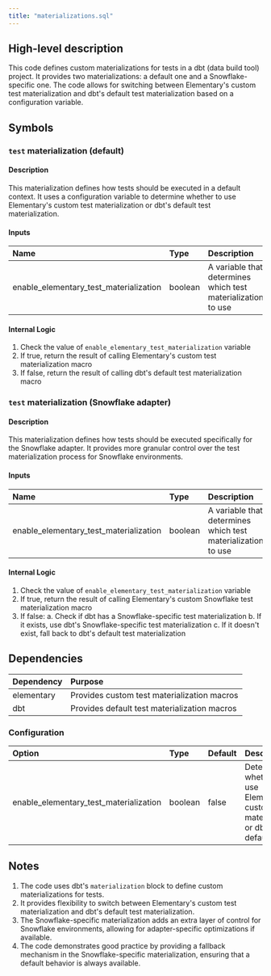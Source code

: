 ```yaml
---
title: "materializations.sql"
---
```


## High-level description
This code defines custom materializations for tests in a dbt (data build tool) project. It provides two materializations: a default one and a Snowflake-specific one. The code allows for switching between Elementary's custom test materialization and dbt's default test materialization based on a configuration variable.

## Symbols

### `test` materialization (default)
#### Description
This materialization defines how tests should be executed in a default context. It uses a configuration variable to determine whether to use Elementary's custom test materialization or dbt's default test materialization.

#### Inputs
| Name | Type | Description |
|:-----|:-----|:------------|
| enable_elementary_test_materialization | boolean | A variable that determines which test materialization to use |

#### Internal Logic
1. Check the value of `enable_elementary_test_materialization` variable
2. If true, return the result of calling Elementary's custom test materialization macro
3. If false, return the result of calling dbt's default test materialization macro

### `test` materialization (Snowflake adapter)
#### Description
This materialization defines how tests should be executed specifically for the Snowflake adapter. It provides more granular control over the test materialization process for Snowflake environments.

#### Inputs
| Name | Type | Description |
|:-----|:-----|:------------|
| enable_elementary_test_materialization | boolean | A variable that determines which test materialization to use |

#### Internal Logic
1. Check the value of `enable_elementary_test_materialization` variable
2. If true, return the result of calling Elementary's custom Snowflake test materialization macro
3. If false:
   a. Check if dbt has a Snowflake-specific test materialization
   b. If it exists, use dbt's Snowflake-specific test materialization
   c. If it doesn't exist, fall back to dbt's default test materialization

## Dependencies
| Dependency | Purpose |
|:-----------|:--------|
| elementary | Provides custom test materialization macros |
| dbt | Provides default test materialization macros |

### Configuration
| Option | Type | Default | Description |
|:-------|:-----|:--------|:------------|
| enable_elementary_test_materialization | boolean | false | Determines whether to use Elementary's custom test materialization or dbt's default |

## Notes
1. The code uses dbt's `materialization` block to define custom materializations for tests.
2. It provides flexibility to switch between Elementary's custom test materialization and dbt's default test materialization.
3. The Snowflake-specific materialization adds an extra layer of control for Snowflake environments, allowing for adapter-specific optimizations if available.
4. The code demonstrates good practice by providing a fallback mechanism in the Snowflake-specific materialization, ensuring that a default behavior is always available.